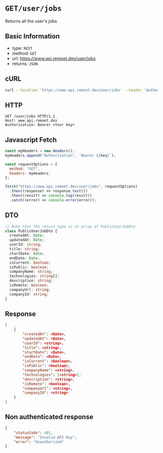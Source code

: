
<Meta />

# `GET/user/jobs`

Returns all the user's jobs

## Basic Information
- type: `REST`
- method: `GET`
- url: https://www.api.remoet.dev/user/jobs
- returns: `JSON`

## cURL
```bash
curl --location 'https://www.api.remoet.dev/user/jobs' --header 'Authorization: Bearer <Your key>'
```

## HTTP
```http
GET /user/jobs HTTP/1.1
Host: www.api.remoet.dev
Authorization: Bearer <Your key>
```

## Javascript Fetch
```javascript
const myHeaders = new Headers();
myHeaders.append("Authorization", `Bearer ${key}`);

const requestOptions = {
  method: "GET",
  headers: myHeaders,
};

fetch("https://www.api.remoet.dev/user/jobs", requestOptions)
  .then((response) => response.text())
  .then((result) => console.log(result))
  .catch((error) => console.error(error));
```

## DTO
```typescript
// Note that the return type is an array of PublicUserJobDto
class PublicUserJobDto {
  createdAt: Date;
  updatedAt: Date;
  userId: string;
  title: string;
  startDate: Date;
  endDate: Date;
  isCurrent: boolean;
  isPublic: boolean;
  companyName: string;
  technologies: string[];
  description: string;
  isRemote: boolean;
  companyUrl: string;
  companyId: string;
}
```

## Response
```json
[
    {
        "createdAt": <Date>,
        "updatedAt": <Date>,
        "userId": <string>,
        "title": <string>,
        "startDate": <Date>,
        "endDate": <Date>,
        "isCurrent": <boolean>,
        "isPublic": <boolean>,
        "companyName": <string>,
        "technologies": [<string>],
        "description": <string>,
        "isRemote": <boolean>,
        "companyUrl": <string>,
        "companyId": <string>
    }
]
```

## Non authenticated response
```json
{
    "statusCode": 401,
    "message": "Invalid API Key",
    "error": "Unauthorized"
}
```